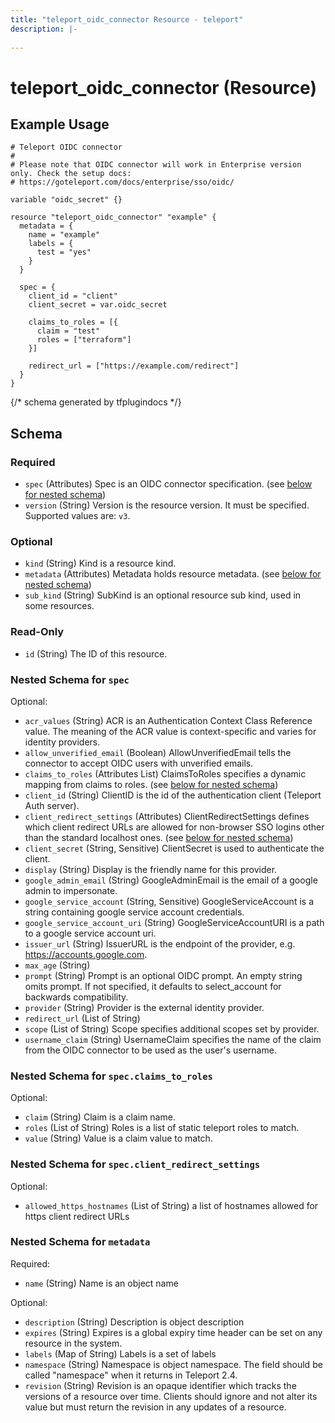 ```yaml
---
title: "teleport_oidc_connector Resource - teleport"
description: |-
  
---
```


# teleport_oidc_connector (Resource)



## Example Usage

```hcl
# Teleport OIDC connector
# 
# Please note that OIDC connector will work in Enterprise version only. Check the setup docs:
# https://goteleport.com/docs/enterprise/sso/oidc/

variable "oidc_secret" {}

resource "teleport_oidc_connector" "example" {
  metadata = {
    name = "example"
    labels = {
      test = "yes"
    }
  }

  spec = {
    client_id = "client"
    client_secret = var.oidc_secret

    claims_to_roles = [{
      claim = "test"
      roles = ["terraform"]
    }]

    redirect_url = ["https://example.com/redirect"]
  }
}
```

{/*  schema generated by tfplugindocs */}
## Schema

### Required

- `spec` (Attributes) Spec is an OIDC connector specification. (see [below for nested schema](#nested-schema-for-spec))
- `version` (String) Version is the resource version. It must be specified. Supported values are: `v3`.

### Optional

- `kind` (String) Kind is a resource kind.
- `metadata` (Attributes) Metadata holds resource metadata. (see [below for nested schema](#nested-schema-for-metadata))
- `sub_kind` (String) SubKind is an optional resource sub kind, used in some resources.

### Read-Only

- `id` (String) The ID of this resource.

### Nested Schema for `spec`

Optional:

- `acr_values` (String) ACR is an Authentication Context Class Reference value. The meaning of the ACR value is context-specific and varies for identity providers.
- `allow_unverified_email` (Boolean) AllowUnverifiedEmail tells the connector to accept OIDC users with unverified emails.
- `claims_to_roles` (Attributes List) ClaimsToRoles specifies a dynamic mapping from claims to roles. (see [below for nested schema](#nested-schema-for-specclaims_to_roles))
- `client_id` (String) ClientID is the id of the authentication client (Teleport Auth server).
- `client_redirect_settings` (Attributes) ClientRedirectSettings defines which client redirect URLs are allowed for non-browser SSO logins other than the standard localhost ones. (see [below for nested schema](#nested-schema-for-specclient_redirect_settings))
- `client_secret` (String, Sensitive) ClientSecret is used to authenticate the client.
- `display` (String) Display is the friendly name for this provider.
- `google_admin_email` (String) GoogleAdminEmail is the email of a google admin to impersonate.
- `google_service_account` (String, Sensitive) GoogleServiceAccount is a string containing google service account credentials.
- `google_service_account_uri` (String) GoogleServiceAccountURI is a path to a google service account uri.
- `issuer_url` (String) IssuerURL is the endpoint of the provider, e.g. https://accounts.google.com.
- `max_age` (String)
- `prompt` (String) Prompt is an optional OIDC prompt. An empty string omits prompt. If not specified, it defaults to select_account for backwards compatibility.
- `provider` (String) Provider is the external identity provider.
- `redirect_url` (List of String)
- `scope` (List of String) Scope specifies additional scopes set by provider.
- `username_claim` (String) UsernameClaim specifies the name of the claim from the OIDC connector to be used as the user's username.

### Nested Schema for `spec.claims_to_roles`

Optional:

- `claim` (String) Claim is a claim name.
- `roles` (List of String) Roles is a list of static teleport roles to match.
- `value` (String) Value is a claim value to match.


### Nested Schema for `spec.client_redirect_settings`

Optional:

- `allowed_https_hostnames` (List of String) a list of hostnames allowed for https client redirect URLs



### Nested Schema for `metadata`

Required:

- `name` (String) Name is an object name

Optional:

- `description` (String) Description is object description
- `expires` (String) Expires is a global expiry time header can be set on any resource in the system.
- `labels` (Map of String) Labels is a set of labels
- `namespace` (String) Namespace is object namespace. The field should be called "namespace" when it returns in Teleport 2.4.
- `revision` (String) Revision is an opaque identifier which tracks the versions of a resource over time. Clients should ignore and not alter its value but must return the revision in any updates of a resource.

